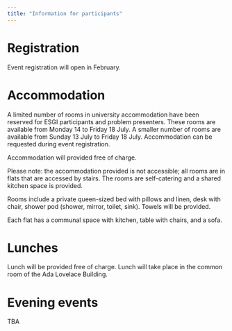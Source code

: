 ```yaml
---
title: "Information for participants"
---
```



# Registration

Event registration will open in February.


# Accommodation

A limited number of rooms in university accommodation have been reserved for ESGI participants and problem presenters.  These rooms are available from Monday 14 to Friday 18 July.  A smaller number of rooms are available from Sunday 13 July to Friday 18 July.  Accommodation can be requested during event registration. 

Accommodation will provided free of charge.


Please note: the accommodation provided is not accessible; all rooms are in flats that are accessed by stairs.  The rooms are self-catering and a shared kitchen space is provided.

Rooms include a private queen-sized bed with pillows and linen, desk with chair, shower pod (shower, mirror, toilet, sink).  Towels will be provided.  

Each flat has a communal space with kitchen, table with chairs, and a sofa.

# Lunches

Lunch will be provided free of charge.  Lunch will take place in the common room of the Ada Lovelace Building.

# Evening events

TBA